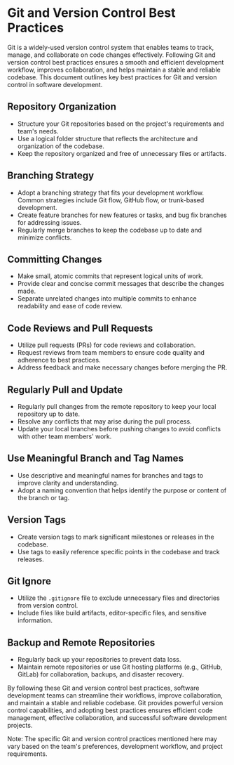 # Git and Version Control Best Practices

Git is a widely-used version control system that enables teams to track, manage, and collaborate on code changes effectively. Following Git and version control best practices ensures a smooth and efficient development workflow, improves collaboration, and helps maintain a stable and reliable codebase. This document outlines key best practices for Git and version control in software development.

## Repository Organization

- Structure your Git repositories based on the project's requirements and team's needs.
- Use a logical folder structure that reflects the architecture and organization of the codebase.
- Keep the repository organized and free of unnecessary files or artifacts.

## Branching Strategy

- Adopt a branching strategy that fits your development workflow. Common strategies include Git flow, GitHub flow, or trunk-based development.
- Create feature branches for new features or tasks, and bug fix branches for addressing issues.
- Regularly merge branches to keep the codebase up to date and minimize conflicts.

## Committing Changes

- Make small, atomic commits that represent logical units of work.
- Provide clear and concise commit messages that describe the changes made.
- Separate unrelated changes into multiple commits to enhance readability and ease of code review.

## Code Reviews and Pull Requests

- Utilize pull requests (PRs) for code reviews and collaboration.
- Request reviews from team members to ensure code quality and adherence to best practices.
- Address feedback and make necessary changes before merging the PR.

## Regularly Pull and Update

- Regularly pull changes from the remote repository to keep your local repository up to date.
- Resolve any conflicts that may arise during the pull process.
- Update your local branches before pushing changes to avoid conflicts with other team members' work.

## Use Meaningful Branch and Tag Names

- Use descriptive and meaningful names for branches and tags to improve clarity and understanding.
- Adopt a naming convention that helps identify the purpose or content of the branch or tag.

## Version Tags

- Create version tags to mark significant milestones or releases in the codebase.
- Use tags to easily reference specific points in the codebase and track releases.

## Git Ignore

- Utilize the `.gitignore` file to exclude unnecessary files and directories from version control.
- Include files like build artifacts, editor-specific files, and sensitive information.

## Backup and Remote Repositories

- Regularly back up your repositories to prevent data loss.
- Maintain remote repositories or use Git hosting platforms (e.g., GitHub, GitLab) for collaboration, backups, and disaster recovery.

By following these Git and version control best practices, software development teams can streamline their workflows, improve collaboration, and maintain a stable and reliable codebase. Git provides powerful version control capabilities, and adopting best practices ensures efficient code management, effective collaboration, and successful software development projects.

Note: The specific Git and version control practices mentioned here may vary based on the team's preferences, development workflow, and project requirements.
